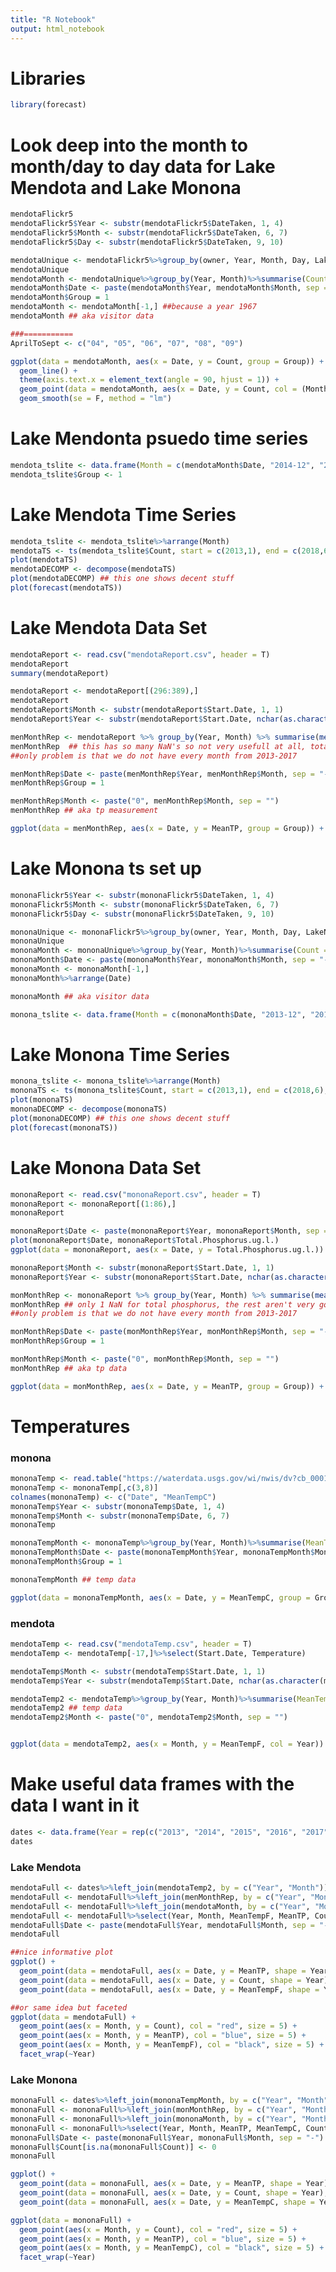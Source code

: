 ```yaml
---
title: "R Notebook"
output: html_notebook
---
```



Libraries
===

```r
library(forecast)
```


Look deep into the month to month/day to day data for Lake Mendota and Lake Monona
===

```r
mendotaFlickr5
mendotaFlickr5$Year <- substr(mendotaFlickr5$DateTaken, 1, 4)
mendotaFlickr5$Month <- substr(mendotaFlickr5$DateTaken, 6, 7)
mendotaFlickr5$Day <- substr(mendotaFlickr5$DateTaken, 9, 10)

mendotaUnique <- mendotaFlickr5%>%group_by(owner, Year, Month, Day, LakeName)%>%summarise(Count = n())
mendotaUnique
mendotaMonth <- mendotaUnique%>%group_by(Year, Month)%>%summarise(Count = n())
mendotaMonth$Date <- paste(mendotaMonth$Year, mendotaMonth$Month, sep = "-")
mendotaMonth$Group = 1
mendotaMonth <- mendotaMonth[-1,] ##because a year 1967
mendotaMonth ## aka visitor data

###===========
AprilToSept <- c("04", "05", "06", "07", "08", "09")

ggplot(data = mendotaMonth, aes(x = Date, y = Count, group = Group)) +
  geom_line() +
  theme(axis.text.x = element_text(angle = 90, hjust = 1)) +
  geom_point(data = mendotaMonth, aes(x = Date, y = Count, col = (Month %in% AprilToSept)), size = 4) +
  geom_smooth(se = F, method = "lm")
```

Lake Mendonta psuedo time series
===

```r
mendota_tslite <- data.frame(Month = c(mendotaMonth$Date, "2014-12", "2015-03", "2015-10", "2015-12", "2017-10"), Count = c(mendotaMonth$Count, 0,0,0,0,0))
mendota_tslite$Group <- 1
```

Lake Mendota Time Series
===

```r
mendota_tslite <- mendota_tslite%>%arrange(Month)
mendotaTS <- ts(mendota_tslite$Count, start = c(2013,1), end = c(2018,6), frequency = 12)
plot(mendotaTS)
mendotaDECOMP <- decompose(mendotaTS)
plot(mendotaDECOMP) ## this one shows decent stuff
plot(forecast(mendotaTS))
```

Lake Mendota Data Set
===

```r
mendotaReport <- read.csv("mendotaReport.csv", header = T)
mendotaReport
summary(mendotaReport)

mendotaReport <- mendotaReport[(296:389),]
mendotaReport
mendotaReport$Month <- substr(mendotaReport$Start.Date, 1, 1) 
mendotaReport$Year <- substr(mendotaReport$Start.Date, nchar(as.character(mendotaReport$Start.Date)) - 3, nchar(as.character(mendotaReport$Start.Date))) 

menMonthRep <- mendotaReport %>% group_by(Year, Month) %>% summarise(mean(Secchi..Feet., na.rm = T), mean(Chlorophyll.ug.l., na.rm = T), mean(Lake.Level, na.rm = T),MeanTP = mean(Total.Phosphorus.ug.l., na.rm = T))
menMonthRep  ## this has so many NaN's so not very usefull at all, total phosphorus has all entries tho so maybe???
##only problem is that we do not have every month from 2013-2017

menMonthRep$Date <- paste(menMonthRep$Year, menMonthRep$Month, sep = "-")
menMonthRep$Group = 1

menMonthRep$Month <- paste("0", menMonthRep$Month, sep = "")
menMonthRep ## aka tp measurement

ggplot(data = menMonthRep, aes(x = Date, y = MeanTP, group = Group)) + geom_line()
```


Lake Monona ts set up
===

```r
mononaFlickr5$Year <- substr(mononaFlickr5$DateTaken, 1, 4)
mononaFlickr5$Month <- substr(mononaFlickr5$DateTaken, 6, 7)
mononaFlickr5$Day <- substr(mononaFlickr5$DateTaken, 9, 10)

mononaUnique <- mononaFlickr5%>%group_by(owner, Year, Month, Day, LakeName)%>%summarise(Count = n())
mononaUnique
mononaMonth <- mononaUnique%>%group_by(Year, Month)%>%summarise(Count = n())
mononaMonth$Date <- paste(mononaMonth$Year, mononaMonth$Month, sep = "-")
mononaMonth <- mononaMonth[-1,]
mononaMonth%>%arrange(Date)

mononaMonth ## aka visitor data

monona_tslite <- data.frame(Month = c(mononaMonth$Date, "2013-12", "2014-01", "2014-02","2011-03","2014-04","2015-01","2015-02","2015-03","2015-12","2016-12","2017-02","2017-04","2017-10","2017-11","2017-12","2018-03"), Count = c(mononaMonth$Count, rep(0,16)))
```

Lake Monona Time Series
===

```r
monona_tslite <- monona_tslite%>%arrange(Month)
mononaTS <- ts(monona_tslite$Count, start = c(2013,1), end = c(2018,6), frequency = 12)
plot(mononaTS)
mononaDECOMP <- decompose(mononaTS)
plot(mononaDECOMP) ## this one shows decent stuff
plot(forecast(mononaTS))
```

Lake Monona Data Set
===

```r
mononaReport <- read.csv("mononaReport.csv", header = T)
mononaReport <- mononaReport[(1:86),]
mononaReport

mononaReport$Date <- paste(mononaReport$Year, mononaReport$Month, sep = "-")
plot(mononaReport$Date, mononaReport$Total.Phosphorus.ug.l.)
ggplot(data = mononaReport, aes(x = Date, y = Total.Phosphorus.ug.l.)) + geom_point()

mononaReport$Month <- substr(mononaReport$Start.Date, 1, 1)
mononaReport$Year <- substr(mononaReport$Start.Date, nchar(as.character(mononaReport$Start.Date)) - 3, nchar(as.character(mononaReport$Start.Date)))

monMonthRep <- mononaReport %>% group_by(Year, Month) %>% summarise(mean(Secchi..Feet., na.rm = T), mean(Chlorophyll.ug.l., na.rm = T), mean(Lake.Level, na.rm = T), MeanTP =  mean(Total.Phosphorus.ug.l., na.rm = T))
monMonthRep ## only 1 NaN for total phosphorus, the rest aren't very good tho
##only problem is that we do not have every month from 2013-2017

monMonthRep$Date <- paste(monMonthRep$Year, monMonthRep$Month, sep = "-")
monMonthRep$Group = 1

monMonthRep$Month <- paste("0", monMonthRep$Month, sep = "")
monMonthRep ## aka tp data

ggplot(data = monMonthRep, aes(x = Date, y = MeanTP, group = Group)) + geom_line()
```

Temperatures 
===

### monona

```r
mononaTemp <- read.table("https://waterdata.usgs.gov/wi/nwis/dv?cb_00010=on&format=rdb&site_no=05429000&referred_module=sw&period=&begin_date=2013-01-01&end_date=2018-07-01", skip = 31, sep = "\t")
mononaTemp <- mononaTemp[,c(3,8)]
colnames(mononaTemp) <- c("Date", "MeanTempC")
mononaTemp$Year <- substr(mononaTemp$Date, 1, 4)
mononaTemp$Month <- substr(mononaTemp$Date, 6, 7)
mononaTemp

mononaTempMonth <- mononaTemp%>%group_by(Year, Month)%>%summarise(MeanTempC = mean(MeanTempC, na.rm = T))
mononaTempMonth$Date <- paste(mononaTempMonth$Year, mononaTempMonth$Month, sep = "-")
mononaTempMonth$Group = 1

mononaTempMonth ## temp data

ggplot(data = mononaTempMonth, aes(x = Date, y = MeanTempC, group = Group)) + geom_line() + theme(axis.text.x = element_text(angle = 90, hjust = 1))
```

### mendota

```r
mendotaTemp <- read.csv("mendotaTemp.csv", header = T)
mendotaTemp <- mendotaTemp[-17,]%>%select(Start.Date, Temperature)

mendotaTemp$Month <- substr(mendotaTemp$Start.Date, 1, 1) 
mendotaTemp$Year <- substr(mendotaTemp$Start.Date, nchar(as.character(mendotaTemp$Start.Date)) - 3, nchar(as.character(mendotaTemp$Start.Date))) 

mendotaTemp2 <- mendotaTemp%>%group_by(Year, Month)%>%summarise(MeanTempF = mean(Temperature))
mendotaTemp2 ## temp data
mendotaTemp2$Month <- paste("0", mendotaTemp2$Month, sep = "")


ggplot(data = mendotaTemp2, aes(x = Month, y = MeanTempF, col = Year)) + geom_point(size = 5, alpha = .75)
```

Make useful data frames with the data I want in it
===

```r
dates <- data.frame(Year = rep(c("2013", "2014", "2015", "2016", "2017"), 3), Month = rep(c("06", "07", "08"), 5))
dates
```

### Lake Mendota

```r
mendotaFull <- dates%>%left_join(mendotaTemp2, by = c("Year", "Month"))
mendotaFull <- mendotaFull%>%left_join(menMonthRep, by = c("Year", "Month"))
mendotaFull <- mendotaFull%>%left_join(mendotaMonth, by = c("Year", "Month"))
mendotaFull <- mendotaFull%>%select(Year, Month, MeanTempF, MeanTP, Count)
mendotaFull$Date <- paste(mendotaFull$Year, mendotaFull$Month, sep = "-")
mendotaFull

##nice informative plot
ggplot() +
  geom_point(data = mendotaFull, aes(x = Date, y = MeanTP, shape = Year), col = "blue", size = 5) +
  geom_point(data = mendotaFull, aes(x = Date, y = Count, shape = Year), col = "red", size = 5) +
  geom_point(data = mendotaFull, aes(x = Date, y = MeanTempF, shape = Year), size = 5, col = "black")

##or same idea but faceted
ggplot(data = mendotaFull) +
  geom_point(aes(x = Month, y = Count), col = "red", size = 5) +
  geom_point(aes(x = Month, y = MeanTP), col = "blue", size = 5) +
  geom_point(aes(x = Month, y = MeanTempF), col = "black", size = 5) +
  facet_wrap(~Year)
```

### Lake Monona

```r
mononaFull <- dates%>%left_join(mononaTempMonth, by = c("Year", "Month"))
mononaFull <- mononaFull%>%left_join(monMonthRep, by = c("Year", "Month"))
mononaFull <- mononaFull%>%left_join(mononaMonth, by = c("Year", "Month"))
mononaFull <- mononaFull%>%select(Year, Month, MeanTP, MeanTempC, Count)
mononaFull$Date <- paste(mononaFull$Year, mononaFull$Month, sep = "-")
mononaFull$Count[is.na(mononaFull$Count)] <- 0
mononaFull

ggplot() +
  geom_point(data = mononaFull, aes(x = Date, y = MeanTP, shape = Year), col = "blue", size = 5) +
  geom_point(data = mononaFull, aes(x = Date, y = Count, shape = Year), col = "red", size = 5) +
  geom_point(data = mononaFull, aes(x = Date, y = MeanTempC, shape = Year), size = 5, col = "black")

ggplot(data = mononaFull) +
  geom_point(aes(x = Month, y = Count), col = "red", size = 5) +
  geom_point(aes(x = Month, y = MeanTP), col = "blue", size = 5) +
  geom_point(aes(x = Month, y = MeanTempC), col = "black", size = 5) +
  facet_wrap(~Year)
```


